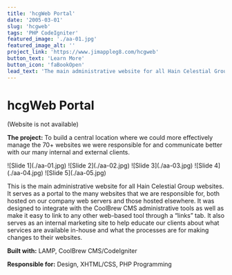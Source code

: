 ```yaml
---
title: 'hcgWeb Portal'
date: '2005-03-01'
slug: 'hcgweb'
tags: 'PHP CodeIgniter'
featured_image: './aa-01.jpg'
featured_image_alt: ''
project_link: 'https://www.jimappleg8.com/hcgweb'
button_text: 'Learn More'
button_icon: 'faBookOpen'
lead_text: 'The main administrative website for all Hain Celestial Group websites. It was designed to integrate with the [Coolbrew](#coolbrew) administrative tools as well as make it easy to link to any other web-based tool through a “links” tab.'
---
```


 # hcgWeb Portal

(Website is not available)

**The project:** To build a central location where we could more effectively manage the 70+ websites we were responsible for and communicate better with our many internal and external clients.

<Carousel variant="dark">
  <Carousel.Item>
    ![Slide 1](./aa-01.jpg)
  </Carousel.Item>
  <Carousel.Item>
    ![Slide 2](./aa-02.jpg)
  </Carousel.Item>
  <Carousel.Item>
    ![Slide 3](./aa-03.jpg)
  </Carousel.Item>
  <Carousel.Item>
    ![Slide 4](./aa-04.jpg)
  </Carousel.Item>
  <Carousel.Item>
    ![Slide 5](./aa-05.jpg)
  </Carousel.Item>
</Carousel>

This is the main administrative website for all Hain Celestial Group websites. It serves as a portal to the many websites that we are responsible for, both hosted on our company web servers and those hosted elsewhere. It was designed to integrate with the CoolBrew CMS administrative tools as well as make it easy to link to any other web-based tool through a “links” tab. It also serves as an internal marketing site to help educate our clients about what services are available in-house and what the processes are for making changes to their websites.

**Built with:** LAMP, CoolBrew CMS/CodeIgniter

**Responsible for:** Design, XHTML/CSS, PHP Programming